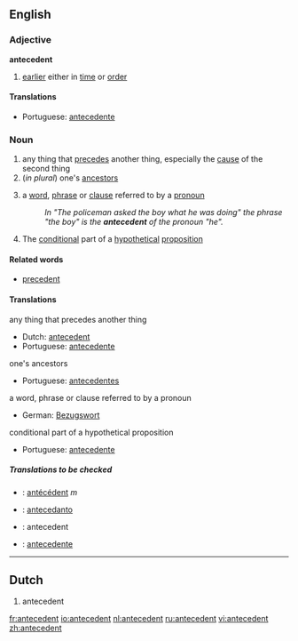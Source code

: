 ==English==
===Adjective===
'''antecedent'''
# [[earlier]] either in [[time]] or [[order]]

====Translations====
{{top}}
{{mid}}
*Portuguese: [[antecedente]]
{{bottom}}

===Noun===
{{en-noun}}

# any thing that [[precede]]s another thing, especially the [[cause]] of the second thing
#(''in plural'') one's [[ancestor]]s
#{{grammar}} a [[word]], [[phrase]] or [[clause]] referred to by a [[pronoun]]
#: ''In "The policeman asked the boy what he was doing" the phrase "the boy" is the '''antecedent''' of the pronoun "he".''
#{{logic}} The [[conditional]] part of a [[hypothetical]] [[proposition]]
{{wikipedia}}

====Related words====
* [[precedent]]

====Translations====
;any thing that precedes another thing
{{top}}
{{mid}}
*Dutch: [[antecedent]] {{n}}
*Portuguese: [[antecedente]] {{m}}
{{bottom}}

;one's ancestors
{{top}}
{{mid}}
*Portuguese: [[antecedentes]] {{m}} {{p}}
{{bottom}}

;a word, phrase or clause referred to by a pronoun
{{top}}
*German: [[Bezugswort]] {{n}}
{{mid}}
{{bottom}}

;conditional part of a hypothetical proposition
{{top}}
{{mid}}
*Portuguese: [[antecedente]] {{m}}
{{bottom}}

=====Translations to be checked=====
{{checktrans}}
*{{ttbc|French}}: [[antécédent]] ''m''
*{{ttbc|Ido}} : [[antecedanto]]
*{{ttbc|Latin}}: antecedent
*{{ttbc|Spanish}}: [[antecedente]]
----

==Dutch==
# antecedent

[[fr:antecedent]]
[[io:antecedent]]
[[nl:antecedent]]
[[ru:antecedent]]
[[vi:antecedent]]
[[zh:antecedent]]